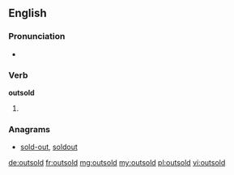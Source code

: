 ==English==

===Pronunciation===
* {{IPA|/ɑʊtˈsɔld/}}

===Verb===
'''outsold'''

# {{past of|outsell}}

===Anagrams===
* [[sold-out#English|sold-out]], [[soldout#English|soldout]]

[[de:outsold]]
[[fr:outsold]]
[[mg:outsold]]
[[my:outsold]]
[[pl:outsold]]
[[vi:outsold]]